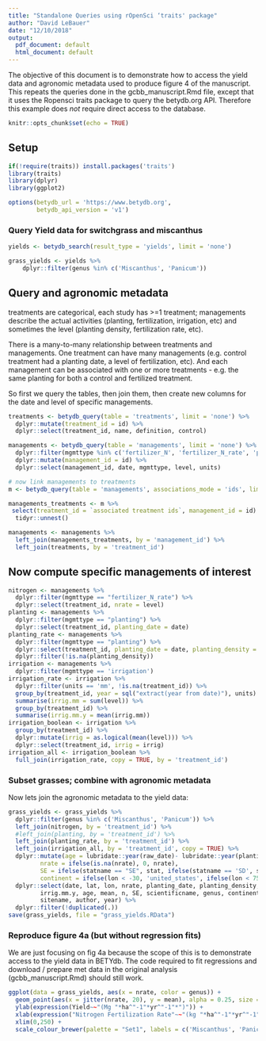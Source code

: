 ```yaml
---
title: "Standalone Queries using rOpenSci ‘traits' package"
author: "David LeBauer"
date: "12/10/2018"
output:
  pdf_document: default
  html_document: default
---
```


The objective of this document is to demonstrate how to access the yield data and agronomic metadata used to produce figure 4 of the manuscript. This repeats the queries done in the gcbb_manuscript.Rmd file, except that it uses the Ropensci traits package to query the betydb.org API. Therefore this example does _not_ require direct access to the database. 

```r
knitr::opts_chunk$set(echo = TRUE)
```

## Setup


```r
if(!require(traits)) install.packages('traits')
library(traits)
library(dplyr)
library(ggplot2)

options(betydb_url = 'https://www.betydb.org',
        betydb_api_version = 'v1') 
```



### Query Yield data for switchgrass and miscanthus


```r
yields <- betydb_search(result_type = 'yields', limit = 'none')

grass_yields <- yields %>% 
    dplyr::filter(genus %in% c('Miscanthus', 'Panicum')) 

```




## Query and agronomic metadata 

treatments are categorical, each study has >=1 treatment; managements describe the actual activities (planting, fertilization, irrigation, etc) and sometimes the level (planting density, fertilization rate, etc). 

There is a many-to-many relationship between treatments and managements. One treatment can have many managements (e.g. control treatment had a planting date, a level of fertilization, etc). And each management can be associated with one or more treatments - e.g. the same planting for both a control and fertilized treatment.

So first we query the tables, then join them, then create new columns for the date and level of specific managements.


```r
treatments <- betydb_query(table = 'treatments', limit = 'none') %>% 
  dplyr::mutate(treatment_id = id) %>% 
  dplyr::select(treatment_id, name, definition, control)

managements <- betydb_query(table = 'managements', limit = 'none') %>%
  dplyr::filter(mgmttype %in% c('fertilizer_N', 'fertilizer_N_rate', 'planting', 'irrigation')) %>%
  dplyr::mutate(management_id = id) %>%
  dplyr::select(management_id, date, mgmttype, level, units) 

# now link managements to treatments
m <- betydb_query(table = 'managements', associations_mode = 'ids', limit = 'none') 

managements_treatments <- m %>%
 select(treatment_id = `associated treatment ids`, management_id = id) %>% 
  tidyr::unnest()

managements <- managements %>%
  left_join(managements_treatments, by = 'management_id') %>%
  left_join(treatments, by = 'treatment_id') 
```

## Now compute specific managements of interest

```r
nitrogen <- managements %>% 
  dplyr::filter(mgmttype == "fertilizer_N_rate") %>%
  dplyr::select(treatment_id, nrate = level)
planting <- managements %>% 
  dplyr::filter(mgmttype == "planting") %>%
  dplyr::select(treatment_id, planting_date = date)
planting_rate <- managements %>% 
  dplyr::filter(mgmttype == "planting") %>%
  dplyr::select(treatment_id, planting_date = date, planting_density = level) %>% 
  dplyr::filter(!is.na(planting_density))
irrigation <- managements %>% 
  dplyr::filter(mgmttype == 'irrigation') 
irrigation_rate <- irrigation %>% 
  dplyr::filter(units == 'mm', !is.na(treatment_id)) %>% 
  group_by(treatment_id, year = sql("extract(year from date)"), units) %>% 
  summarise(irrig.mm = sum(level)) %>% 
  group_by(treatment_id) %>% 
  summarise(irrig.mm.y = mean(irrig.mm))
irrigation_boolean <- irrigation %>%
  group_by(treatment_id) %>% 
  dplyr::mutate(irrig = as.logical(mean(level))) %>% 
  dplyr::select(treatment_id, irrig = irrig)
irrigation_all <- irrigation_boolean %>%
  full_join(irrigation_rate, copy = TRUE, by = 'treatment_id')
```

### Subset grasses; combine with agronomic metadata

Now lets join the agronomic metadata to the yield data:

```r
grass_yields <- grass_yields %>% 
  dplyr::filter(genus %in% c('Miscanthus', 'Panicum')) %>%
  left_join(nitrogen, by = 'treatment_id') %>% 
  #left_join(planting, by = 'treatment_id') %>% 
  left_join(planting_rate, by = 'treatment_id') %>% 
  left_join(irrigation_all, by = 'treatment_id', copy = TRUE) %>% 
  dplyr::mutate(age = lubridate::year(raw_date)- lubridate::year(planting_date),
         nrate = ifelse(is.na(nrate), 0, nrate),
         SE = ifelse(statname == "SE", stat, ifelse(statname == 'SD', stat / sqrt(n), NA)),
         continent = ifelse(lon < -30, 'united_states', ifelse(lon < 75, 'europe', 'asia'))) %>%
  dplyr::select(date, lat, lon, nrate, planting_date, planting_density, irrig, 
         irrig.mm.y, age, mean, n, SE, scientificname, genus, continent, 
         sitename, author, year) %>% 
  dplyr::filter(!duplicated(.))
save(grass_yields, file = "grass_yields.RData")

```

### Reproduce figure 4a (but without regression fits)

We are just focusing on fig 4a because the scope of this is to demonstrate access to the yield data in BETYdb. The code required to fit regressions and download / prepare met data in the original analysis (gcbb_manuscript.Rmd) should still work.

```r
ggplot(data = grass_yields, aes(x = nrate, color = genus)) +
  geom_point(aes(x = jitter(nrate, 20), y = mean), alpha = 0.25, size = 0.25) +
  ylab(expression(Yield~~"(Mg "*ha^"-1"*yr^"-1"*")")) +
  xlab(expression("Nitrogen Fertilization Rate"~~"(kg "*ha^"-1"*yr^"-1"*")")) + 
  xlim(0,250) +
  scale_colour_brewer(palette = "Set1", labels = c('Miscanthus', 'Panicum (Switchgrass)'))
```
